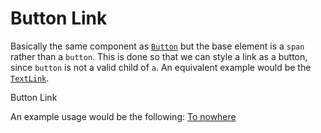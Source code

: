 


# Button Link
Basically the same component as [`Button`](/components/button) but the base element is a `span` rather than a `button`. This is done so that we can style a link as a button, since `button` is not a valid child of `a`. An equivalent example would be the [`TextLink`](/components/text-link).

<Playground component={ButtonLink}>
  <ButtonLink>Button Link</ButtonLink>
</Playground>

An example usage would be the following:
<Playground>
  <a href="#">
    <ButtonLink>To nowhere</ButtonLink>
  </a>
</Playground>
